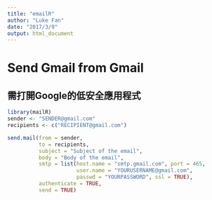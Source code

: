 ```yaml
---
title: "emailR"
author: "Luke Fan"
date: "2017/3/9"
output: html_document
---
```

# Send Gmail from Gmail
## 需打開Google的低安全應用程式
```r
library(mailR)
sender <- "SENDER@gmail.com"
recipients <- c("RECIPIENT@gmail.com")

send.mail(from = sender,
          to = recipients,
          subject = "Subject of the email",
          body = "Body of the email",
          smtp = list(host.name = "smtp.gmail.com", port = 465, 
                      user.name = "YOURUSERNAME@gmail.com",            
                      passwd = "YOURPASSWORD", ssl = TRUE),
          authenticate = TRUE,
          send = TRUE)
```

